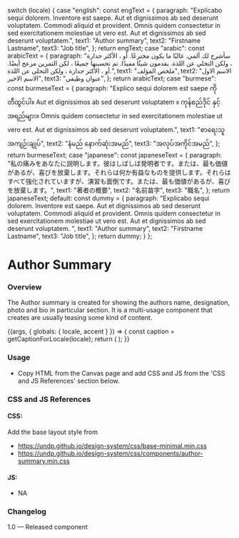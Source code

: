 
  switch (locale) {
    case "english":
      const engText = {
        paragraph:
          "Explicabo sequi dolorem. Inventore est saepe. Aut et dignissimos ab sed deserunt voluptatem. Commodi aliquid et provident. Omnis quidem consectetur in sed exercitationem molestiae ut vero est. Aut et dignissimos ab sed deserunt voluptatem.",
        text1: "Author summary",
        text2: "Firstname Lastname",
        text3: "Job title",
      };
      return engText;
    case "arabic":
      const arabicText = {
        paragraph:
          "سأشرح لك ألمي. غالبًا ما يكون مخترعًا. أو ، الأكثر جدارة ، ولكن التخلي عن اللذة. يقدمون شيئًا مفيدًا. تم تحسينها جميعًا ، لكن التمرين مزعج أيضًا. أو ، الأكثر جدارة ، ولكن التخلي عن اللذة.",
        text1: "ملخص المؤلف",
        text2: "الاسم الاول الاسم الاخير",
        text3: "عنوان وظيفي",
      };
      return arabicText;
    case "burmese":
      const burmeseText = {
        paragraph:
          "Explico sequi dolorem est saepe ကို တီထွင်ပါ။ Aut et dignissimos ab sed deserunt voluptatem ။ ကုန်စည်ဒိုင် နှင့် အရည်များ။ Omnis quidem consectetur in sed exercitationem molestiae ut vero est. Aut et dignissimos ab sed deserunt voluptatem.",
        text1: "စာရေးသူ အကျဉ်းချုပ်",
        text2: "နံမည် နောက်ဆုံးအမည်",
        text3: "အလုပ်အကိုင်အမည်",
      };
      return burmeseText;
    case "japanese":
      const japaneseText = {
        paragraph:
          "私の痛みをあなたに説明します。彼はしばしば発明者です。または、最も価値があるが、喜びを放棄します。それらは何か有益なものを提供します。それらはすべて強化されていますが、演習も面倒です。または、最も価値があるが、喜びを放棄します。",
        text1: "著者の概要",
        text2: "名前苗字",
        text3: "職名",
      };
      return japaneseText;
    default:
      const dummy = {
        paragraph:
          "Explicabo sequi dolorem. Inventore est saepe. Aut et dignissimos ab sed deserunt voluptatem. Commodi aliquid et provident. Omnis quidem consectetur in sed exercitationem molestiae ut vero est. Aut et dignissimos ab sed deserunt voluptatem. ",
        text1: "Author summary",
        text2: "Firstname Lastname",
        text3: "Job title",
      };
      return dummy;
  }
};

<Meta
  title="Components/UI components/Author summary"
  component={AuthorSummary}
/>

# Author Summary

### Overview

The Author summary is created for showing the authors name, designation, photo and bio in particular section. It is a multi-usage component that creates are usually teasing some kind of content.

<Canvas>
  <Story name="Author summary"
  parameters={{
    chromatic: { viewports: process.env.CHROMATIC_VIEWPORTS },
  }}
>
    {(args, { globals: { locale, accent } }) => {
      const caption = getCaptionForLocale(locale);
      return (
        <AuthorSummary
          image={user}
          para={caption.paragraph}
          text={caption.text1}
          Authorlabel={caption.text2}
          para1={caption.text3}
          {...args}
        ></AuthorSummary>
      );
    }}
  </Story>
</Canvas>

### Usage

- Copy HTML from the Canvas page and add CSS and JS from the 'CSS and JS References' section below.

### CSS and JS References

#### CSS:

Add the base layout style from

- https://undp.github.io/design-system/css/base-minimal.min.css
- https://undp.github.io/design-system/css/components/author-summary.min.css

#### JS:

- NA

### Changelog

1.0 — Released component
